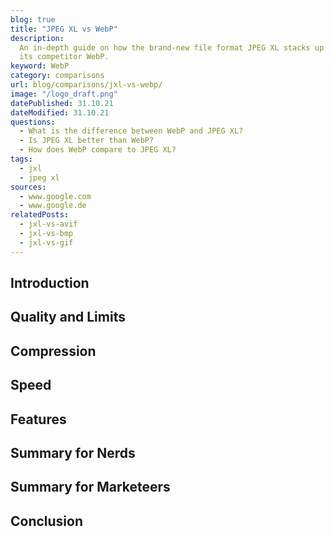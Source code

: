 ```yaml
---
blog: true
title: "JPEG XL vs WebP"
description:
  An in-depth guide on how the brand-new file format JPEG XL stacks up against
  its competitor WebP.
keyword: WebP
category: comparisons
url: blog/comparisons/jxl-vs-webp/
image: "/logo_draft.png"
datePublished: 31.10.21
dateModified: 31.10.21
questions:
  - What is the difference between WebP and JPEG XL?
  - Is JPEG XL better than WebP?
  - How does WebP compare to JPEG XL?
tags:
  - jxl
  - jpeg xl
sources:
  - www.google.com
  - www.google.de
relatedPosts:
  - jxl-vs-avif
  - jxl-vs-bmp
  - jxl-vs-gif
---
```


## Introduction

## Quality and Limits

## Compression

## Speed

## Features

## Summary for Nerds

## Summary for Marketeers

## Conclusion

